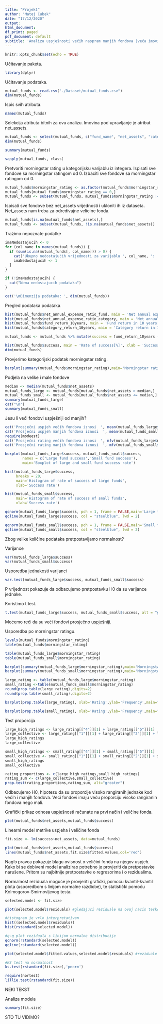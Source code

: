 ```yaml
---
title: "Projekt"
author: "Matej Čubek"
date: "17/12/2020"
output:
html_document:
df_print: paged
pdf_document: default
subtitle: 'Analiza uspješnosti većih naspram manjih fondova (veća imovina pod upravljanje naspram manja).'
---
```


```r
knitr::opts_chunk$set(echo = TRUE)
```

Učitavanje paketa.
```r
library(dplyr)
```

Učitavanje podataka.
```r
mutual_funds <- read.csv("./Dataset/mutual_funds.csv")
dim(mutual_funds)
```

Ispis svih atributa.
```r
names(mutual_funds)
```

Selekcija atributa bitnih za ovu analizu.
Imovina pod upravljanje je atribut net_assets.
```r
mutual_funds <- select(mutual_funds, c("fund_name", "net_assets", "category", "net_annual_expense_ratio_fund", "net_annual_expense_ratio_category", "fund_return_10years", "category_return_10years", "morningstar_rating"))
dim(mutual_funds)
```

```r
summary(mutual_funds)

sapply(mutual_funds, class)
```

Pretvoriti morningstar rating u kategorijsku varijablu iz integera.
Ispisati sve fondove sa morningstar ratingom od 0.
Izbaciti sve fondove sa morningstar ratingom od 0.
```r
mutual_funds$morningstar_rating <- as.factor(mutual_funds$morningstar_rating)
mutual_funds[mutual_funds$morningstar_rating == 0,]
mutual_funds <- subset(mutual_funds, mutual_funds$morningstar_rating != 0)
```
Ispisati sve fondove bez net_assets vrijednosti i ukloniti ih iz dataseta.
Net_assets nam treba za odredivajne velicine fonda.
```r
mutual_funds[is.na(mutual_funds$net_assets),]
mutual_funds <- subset(mutual_funds, !is.na(mutual_funds$net_assets))
```

Tražimo nepoznate podatke
```r
imaNedostajucih <- 0
for (col_name in names(mutual_funds)) {
  if (sum(is.na(mutual_funds[, col_name])) > 0) {
    cat('Ukupno nedostajućih vrijednosti za varijablu ', col_name, ': ', sum(is.na(mutual_funds[, col_name])), '\n')
    imaNedostajucih <- 1
  }
}

if (!imaNedostajucih) {
  cat("Nema nedostajucih podataka")
}

cat('\nDimenzija podataka: ', dim(mutual_funds))
```
Pregled podataka podataka.
```r
hist(mutual_funds$net_annual_expense_ratio_fund, main = 'Net annual expense ratio fund[%]', xlab = 'Expense ratio', ylab = 'Frequency')
hist(mutual_funds$net_annual_expense_ratio_category, main = 'Net annual expense ratio of category[%]', xlab = 'Expense ratio', ylab = 'Frequency')
hist(mutual_funds$fund_return_10years, main = 'Fund return in 10 years[%]', xlab = 'Return', ylab = 'Frequency')
hist(mutual_funds$category_return_10years, main = 'Category return in 10 years[%]', xlab = 'Return', ylab = 'Frequency')

mutual_funds <- mutual_funds %>% mutate(success = fund_return_10years - category_return_10years)

hist(mutual_funds$success, main = 'Rate of success[%]', xlab = 'Success', ylab = 'Frequency', breaks = 20)
dim(mutual_funds)
```

Provjerimo kategorijski podatak morningstar rating.
```r
barplot(summary(mutual_funds$morningstar_rating),main='Morningstar rating')
```

Podjela na velike i male fondove

```r
median <- median(mutual_funds$net_assets)
mutual_funds_large <- mutual_funds[mutual_funds$net_assets > median,]
mutual_funds_small <- mutual_funds[mutual_funds$net_assets <= median,]
summary(mutual_funds_large)
cat("\n")
summary(mutual_funds_small)
```

Jesu li veći fondovi uspješniji od manjih?
```r
cat('Prosječni uspjeh većih fondova iznosi  ', mean(mutual_funds_large$success),'\n')
cat('Prosječni uspjeh manjih fondova iznosi  ', mean(mutual_funds_small$success),'\n')
require(modeest)
cat('Prosječni rating većih fondova iznosi  ', mfv(mutual_funds_large$morningstar_rating),'\n')
cat('Prosječni rating manjih fondova iznosi  ', mfv(mutual_funds_small$morningstar_rating),'\n')
```

```r
boxplot(mutual_funds_large$success, mutual_funds_small$success,
        names = c('Large fund success','Small fund success'),
        main='Boxplot of large and small fund success rate')
```

```r
hist(mutual_funds_large$success,
     breaks = 20,
     main='Histogram of rate of success of large funds',
     xlab='Success rate')

hist(mutual_funds_small$success,
     main='Histogram of rate of success of small funds',
     xlab='Success rate')
```

```r
qqnorm(mutual_funds_large$success, pch = 1, frame = FALSE,main='Large funds')
qqline(mutual_funds_large$success, col = "steelblue", lwd = 2)

qqnorm(mutual_funds_small$success, pch = 1, frame = FALSE,main='Small funds')
qqline(mutual_funds_small$success, col = "steelblue", lwd = 2)
```
Zbog velike količine podataka pretpostavljamo normalnost?

Varijance
```r
var(mutual_funds_large$success)
var(mutual_funds_small$success)
```

Usporedba jednakosti varijanci
```r
var.test(mutual_funds_large$success, mutual_funds_small$success)
```

P vrijednost pokazuje da odbacujemo pretpostavku H0 da su varijance jednake.

Koristimo t test.
```r
t.test(mutual_funds_large$success, mutual_funds_small$success, alt = "greater", var.equal = FALSE)
```

Moćemo reći da su veći fondovi prosječno uspješniji.


Usporedba po morningstar ratingu.

```r
levels(mutual_funds$morningstar_rating)
table(mutual_funds$morningstar_rating)
```
```r
table(mutual_funds_large$morningstar_rating)
table(mutual_funds_small$morningstar_rating)
```

```r
barplot(summary(mutual_funds_large$morningstar_rating),main='Morningstar rating for large funds')
barplot(summary(mutual_funds_small$morningstar_rating),main='Morningstar rating for small funds')
```


```r
large_rating <- table(mutual_funds_large$morningstar_rating)
small_rating <-table(mutual_funds_small$morningstar_rating)
round(prop.table(large_rating),digits=2)
round(prop.table(small_rating),digits=2)
```
```r
barplot(prop.table(large_rating), xlab='Rating',ylab='Frequency',main="Morningstar rating distribution of large funds",ylim=range(pretty(c(0,prop.table(large_rating)))))

barplot(prop.table(small_rating), xlab='Rating',ylab='Frequency',main="Morningstar rating distribution of small funds",ylim=range(pretty(c(0,prop.table(small_rating)))))
```

Test proporcija
```r
large_high_ratings <- large_rating[["4"]][1] + large_rating[["5"]][1]
large_collective <- large_rating[["1"]][1] + large_rating[["2"]][1] + large_rating[["3"]][1] + large_rating[["4"]][1] + large_rating[["5"]][1]
large_high_ratings
large_collective

small_high_ratings <- small_rating[["4"]][1] + small_rating[["5"]][1]
small_collective <- small_rating[["1"]][1] + small_rating[["2"]][1] + small_rating[["3"]][1] + small_rating[["4"]][1] + small_rating[["5"]][1]
small_high_ratings
small_collective

rating_proportions <- c(large_high_ratings,small_high_ratings)
rating_sum <- c(large_collective,small_collective)
prop.test(rating_proportions,rating_sum, alt="greater")
```

Odbacujemo H0, hipotezu da su proporcije visoko rangiranih jednake kod većih i manjih fondova.
Veći fondovi imaju veću proporciju visoko rangiranih fondova nego mali.


Grafički prikaz odnosa uspješnosti računate na prvi način i veličine fonda.
```r
plot(mutual_funds$net_assets,mutual_funds$success)
```

Linearni model metrike uspjeha i veličine fonda
```r
fit.size <- lm(success~net_assets, data=mutual_funds)

plot(mutual_funds$net_assets,mutual_funds$success)
lines(mutual_funds$net_assets,fit.size$fitted.values,col='red')
```
Nagib pravca pokazuje blagu ovisnost o veličini fonda na njegov uspjeh. Kako bi se dobiveni model analizirao potrebno je provjeriti da pretpostavke narušene. Pritom su najbitnije pretpostavke o regresorima  i o rezidualima.


Normalnost reziduala moguće je provjeriti grafički, pomoću kvantil-kvantil plota (usporedbom s linijom normalne razdiobe), te statistički pomoću Kolmogorov-Smirnovljevog testa.
```r

selected.model <- fit.size

plot(selected.model$residuals) #gledajuci reziduale na ovaj nacin tesko je suditi o normalnosti

#histogram je vrlo interpretativan
hist((selected.model$residuals))
hist(rstandard(selected.model))

#q-q plot reziduala s linijom normalne distribucije
qqnorm(rstandard(selected.model))
qqline(rstandard(selected.model))

plot(selected.model$fitted.values,selected.model$residuals) #reziduale je dobro prikazati u ovisnosti o procjenama modela

#KS test na normalnost
ks.test(rstandard(fit.size),'pnorm')

require(nortest)
lillie.test(rstandard(fit.size))

```
NEKI TEKST

Analiza modela

```r

summary(fit.size)

```
STO TU VIDIMO?